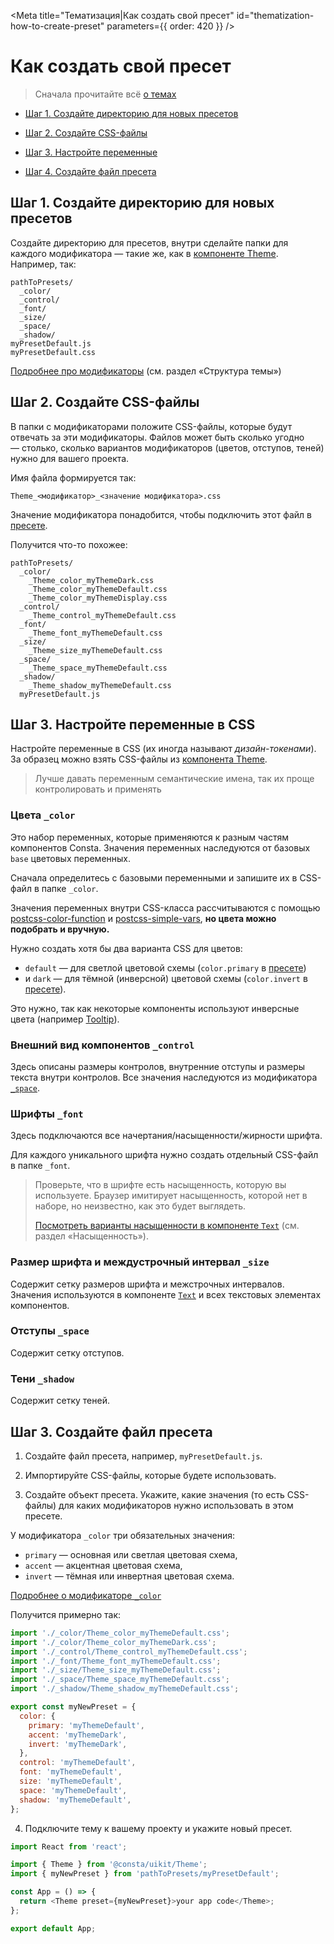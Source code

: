 
<Meta
  title="Тематизация|Как создать свой пресет"
  id="thematization-how-to-create-preset"
  parameters={{ order: 420 }}
/>

# Как создать свой пресет

> Сначала прочитайте всё [о темах](/?path=/docs/thematization-what-are-themes--page)

- [Шаг 1. Создайте директорию для новых пресетов](#шаг-1-создайте-директорию-для-новых-пресетов)
- [Шаг 2. Создайте CSS-файлы](#шаг-2-создайте-css-файлы)
- [Шаг 3. Настройте переменные](#шаг-3-настройте-переменные)

- [Шаг 4. Создайте файл пресета](#шаг-4-создайте-файл-пресета)

## Шаг 1. Создайте директорию для новых пресетов

Создайте директорию для пресетов, внутри сделайте папки для каждого модификатора — такие же, как в [компоненте Theme](https://github.com/consta-design-system/uikit/tree/master/src/components/Theme). Например, так:

```
pathToPresets/
  _color/
  _control/
  _font/
  _size/
  _space/
  _shadow/
myPresetDefault.js
myPresetDefault.css
```

[Подробнее про модификаторы](/?path=/docs/components-theme--playground) (см. раздел «Структура темы»)

## Шаг 2. Создайте CSS-файлы

В папки с модификаторами положите CSS-файлы, которые будут отвечать за эти модификаторы. Файлов может быть сколько угодно — столько, сколько вариантов модификаторов (цветов, отступов, теней) нужно для вашего проекта.

Имя файла формируется так:

`Theme_<модификатор>_<значение модификатора>.css`

Значение модификатора понадобится, чтобы подключить этот файл в [пресете](#шаг-4-создайте-файл-пресета).

Получится что-то похожее:

```
pathToPresets/
  _color/
    _Theme_color_myThemeDark.css
    _Theme_color_myThemeDefault.css
    _Theme_color_myThemeDisplay.css
  _control/
    _Theme_control_myThemeDefault.css
  _font/
    _Theme_font_myThemeDefault.css
  _size/
    _Theme_size_myThemeDefault.css
  _space/
    _Theme_space_myThemeDefault.css
  _shadow/
    _Theme_shadow_myThemeDefault.css
  myPresetDefault.js
```

## Шаг 3. Настройте переменные в CSS

Настройте переменные в CSS (их иногда называют _дизайн-токенами_). За образец можно взять CSS-файлы из [компонента Theme](https://github.com/consta-design-system/uikit/tree/master/src/components/Theme).

> Лучше давать переменным семантические имена, так их проще контролировать и применять

### Цвета `_color`

Это набор переменных, которые применяются к разным частям компонентов Consta. Значения переменных наследуются от базовых `base` цветовых переменных.

Сначала определитесь с базовыми переменными и запишите их в CSS-файл в папке `_color`.

Значения переменных внутри CSS-класса рассчитываются с помощью [postcss-color-function](https://github.com/postcss/postcss-color-function)
и [postcss-simple-vars](https://github.com/postcss/postcss-simple-vars), **но цвета можно подобрать и вручную.**

Нужно создать хотя бы два варианта CSS для цветов:

- `default` — для светлой цветовой схемы (`color.primary` в [пресете](#шаг-4-создайте-файл-пресета))
- и `dark` — для тёмной (инверсной) цветовой схемы (`color.invert` в [пресете](#шаг-4-создайте-файл-пресета)).

Это нужно, так как некоторые компоненты используют инверсные цвета (например [Tooltip](/?path=/docs/components-tooltip--playground)).

### Внешний вид компонентов `_control`

Здесь описаны размеры контролов, внутренние отступы и размеры текста внутри контролов.
Все значения наследуются из модификатора [`_space`](#отступы-space).

### Шрифты `_font`

Здесь подключаются все начертания/насыщенности/жирности шрифта.

Для каждого уникального шрифта нужно создать отдельный CSS-файл в папке `_font`.

> Проверьте, что в шрифте есть насыщенность, которую вы используете.
> Браузер имитирует насыщенность, которой нет в наборе, но неизвестно, как это будет выглядеть.
>
> [Посмотреть варианты насыщенности в компоненте `Text`](/?path=/docs/components-text--playground) (см. раздел «Насыщенность»).

### Размер шрифта и междустрочный интервал `_size`

Содержит сетку размеров шрифта и межстрочных интервалов. Значения используются в компоненте [`Text`](/?path=/docs/components-text--playground) и всех текстовых
элементах компонентов.

### Отступы `_space`

Содержит сетку отступов.

### Тени `_shadow`

Содержит сетку теней.

## Шаг 3. Создайте файл пресета

1. Создайте файл пресета, например, `myPresetDefault.js`.

2. Импортируйте CSS-файлы, которые будете использовать.

3. Создайте объект пресета. Укажите, какие значения (то есть CSS-файлы) для каких модификаторов нужно использовать в этом пресете.

У модификатора `_color` три обязательных значения:

- `primary` — основная или светлая цветовая схема,
- `accent` — акцентная цветовая схема,
- `invert` — тёмная или инвертная цветовая схема.

[Подробнее о модификаторе `_color`](#цвета-_color)

Получится примерно так:

```js
import './_color/Theme_color_myThemeDefault.css';
import './_color/Theme_color_myThemeDark.css';
import './_control/Theme_control_myThemeDefault.css';
import './_font/Theme_font_myThemeDefault.css';
import './_size/Theme_size_myThemeDefault.css';
import './_space/Theme_space_myThemeDefault.css';
import './_shadow/Theme_shadow_myThemeDefault.css';

export const myNewPreset = {
  color: {
    primary: 'myThemeDefault',
    accent: 'myThemeDark',
    invert: 'myThemeDark',
  },
  control: 'myThemeDefault',
  font: 'myThemeDefault',
  size: 'myThemeDefault',
  space: 'myThemeDefault',
  shadow: 'myThemeDefault',
};
```

4. Подключите тему к вашему проекту и укажите новый пресет.

```ts
import React from 'react';

import { Theme } from '@consta/uikit/Theme';
import { myNewPreset } from 'pathToPresets/myPresetDefault';

const App = () => {
  return <Theme preset={myNewPreset}>your app code</Theme>;
};

export default App;
```
